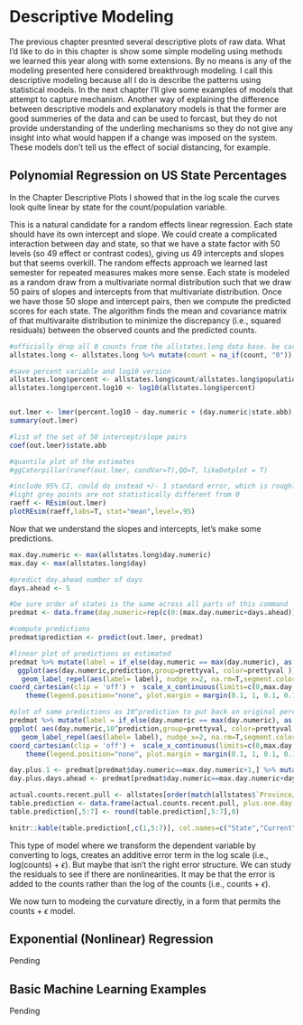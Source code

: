 # Descriptive Modeling

The previous chapter presnted several descriptive plots of raw data.  What I'd like to do in this chapter is show some simple modeling using methods we learned this year along with some extensions. 
By no means is any of the modeling presented here considered breakthrough modeling. I call this descriptive modeling because all I do is describe the patterns using statistical models. In the next chapter I'll give some examples of models that attempt to capture mechanism. Another way of explaining the difference between descriptive models and explanatory models is that the former are good summeries of the data and can be used to forcast, but they do not provide  understanding of the underling mechanisms so they do not give any insight into what would happen if a change was imposed on the system.  These models don't tell us the effect of social distancing, for example. 

## Polynomial Regression on US State Percentages

In the Chapter Descriptive Plots I showed that in the log scale the curves look quite linear by state for the count/population variable.

This is a natural candidate for a random effects linear regression.  Each state should have its own intercept and slope.  We could create a complicated interaction between day and state, so that we have a state factor with 50 levels (so 49 effect or contrast codes), giving us 49 intercepts and slopes but that seems overkill. The random effects approach we learned last semester for repeated measures makes more sense.  Each state is modeled as a random draw from a multivariate normal distribution such that we draw 50 pairs of slopes and intercepts from that multivariate distribution. Once we have those 50 slope and intercept pairs, then we compute the predicted scores for each state. The algorithm finds the mean and covariance matrix of that multivaraite distribution to minimize the discrepancy (i.e., squared residuals) between the observed counts and the predicted counts.  

```r
#officially drop all 0 counts from the allstates.long data base. be careful, this no longer has 0s
allstates.long <- allstates.long %>% mutate(count = na_if(count, "0"))

#save percent variable and log10 version
allstates.long$percent <- allstates.long$count/allstates.long$population * 100
allstates.long$percent.log10 <- log10(allstates.long$percent)


out.lmer <- lmer(percent.log10 ~ day.numeric + (day.numeric|state.abb), allstates.long)
summary(out.lmer)

#list of the set of 50 intercept/slope pairs
coef(out.lmer)$state.abb

#quantile plot of the estimates
#ggCaterpillar(ranef(out.lmer, condVar=T),QQ=T, likeDotplot = T)

#include 95% CI, could do instead +/- 1 standard error, which is roughly .68 CIs
#light grey points are not statistically different from 0
raeff <- REsim(out.lmer)
plotREsim(raeff,labs=T, stat="mean",level=.95)
```

Now that we understand the slopes and intercepts, let's make some predictions.

```r
max.day.numeric <- max(allstates.long$day.numeric)
max.day <- max(allstates.long$day)

#predict day.ahead number of days
days.ahead <- 5

#be sure order of states is the same across all parts of this command
predmat <- data.frame(day.numeric=rep(c(0:(max.day.numeric+days.ahead)),50),state.abb=rep(rownames(coef(out.lmer)$state.abb),each=max.day.numeric+days.ahead+1), prettyval=rep(allstates$prettyval[order(match(allstates$`Province/State`,state.population$NAME))], each=max.day.numeric+days.ahead+1))

#compute predictions
predmat$prediction <- predict(out.lmer, predmat)

#linear plot of predictions as estimated
predmat %>% mutate(label = if_else(day.numeric == max(day.numeric), as.character(prettyval), NA_character_)) %>%
  ggplot(aes(day.numeric,prediction,group=prettyval, color=prettyval )) +  geom_line()   +
   geom_label_repel(aes(label= label), nudge_x=2, na.rm=T,segment.color = 'grey50', label.size=.01, size=2.5, show.legend=F) +
coord_cartesian(clip = 'off') +  scale_x_continuous(limits=c(0,max.day.numeric+ days.ahead+3)) +
    theme(legend.position="none", plot.margin = margin(0.1, 1, 0.1, 0.1, "cm"))

#plot of same predictions as 10^prediction to put back on original percentage scale
predmat %>% mutate(label = if_else(day.numeric == max(day.numeric), as.character(prettyval), NA_character_)) %>%
ggplot( aes(day.numeric,10^prediction,group=prettyval, color=prettyval )) +  geom_line()   +
   geom_label_repel(aes(label= label), nudge_x=2, na.rm=T,segment.color = 'grey50', label.size=.01, size=2.5, show.legend=F) +
coord_cartesian(clip = 'off') +  scale_x_continuous(limits=c(0,max.day.numeric+ days.ahead+3)) +
    theme(legend.position="none", plot.margin = margin(0.1, 1, 0.1, 0.1, "cm"))
```

```r
day.plus.1 <- predmat[predmat$day.numeric==max.day.numeric+1,] %>% mutate(prediction = 10^prediction*state.population$value/100)
day.plus.days.ahead <- predmat[predmat$day.numeric==max.day.numeric+days.ahead,] %>% mutate(prediction = 10^prediction*state.population$value/100)

actual.counts.recent.pull <- allstates[order(match(allstates$`Province/State`,state.population$NAME)), c(1:4,which(as.Date(colnames(allstates), "%m/%d/%y")==max.day))]
table.prediction <- data.frame(actual.counts.recent.pull, plus.one.day = day.plus.1$prediction, plus.days.ahead = day.plus.days.ahead$prediction)
table.prediction[,5:7] <- round(table.prediction[,5:7],0)

knitr::kable(table.prediction[,c(1,5:7)], col.names=c("State","Current","Prediction +1 Day",paste0("Prediction +",days.ahead,"s")))
```

This type of model where we transform the dependent variable by converting to logs, creates an additive error term in the log scale (i.e., log(counts) + $\epsilon$). But maybe that isn't the right error structure. We can study the residuals to see if there are nonlinearities. It may be that the error is added to the counts rather than the log of the counts (i.e., counts + $\epsilon$).  

We now turn to modeing the curvature directly, in a form that permits the counts + $\epsilon$ model.

## Exponential (Nonlinear) Regression 

Pending

## Basic Machine Learning Examples

Pending
